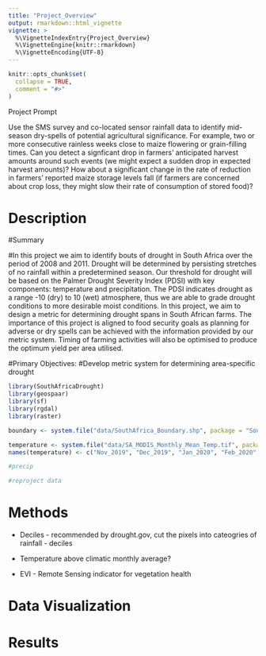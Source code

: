 ```yaml
---
title: "Project_Overview"
output: rmarkdown::html_vignette
vignette: >
  %\VignetteIndexEntry{Project_Overview}
  %\VignetteEngine{knitr::rmarkdown}
  %\VignetteEncoding{UTF-8}
---
```


```r
knitr::opts_chunk$set(
  collapse = TRUE,
  comment = "#>"
)
```

Project Prompt

Use the SMS survey and co-located sensor rainfall data to identify mid-season dry-spells of potential agricultural significance. For example, two or more consecutive rainless weeks close to maize flowering or grain-filling times. Can you detect a signficant drop in farmers’ anticipated harvest amounts around such events (we might expect a sudden drop in expected harvest amounts)? How about a significant change in the rate of reduction in farmers’ reported maize storage levels fall (if farmers are concerned about crop loss, they might slow their rate of consumption of stored food)?


# Description

#Summary

#In this project we aim to identify bouts of drought in South Africa over the period of 2008 and 2011. Drought will be determined by persisting stretches of no rainfall within a predetermined season. Our threshold for drought will be based on the Palmer Drought Severity Index (PDSI) with key components: temperature and precipitation. The PDSI indicates drought as a range -10 (dry) to 10 (wet) atmosphere, thus we are able to grade drought conditions to more desirable moist conditions. In this project, we aim to design a metric for determining drought spans in South African farms. The importance of this project is aligned to food security goals as planning for adverse or dry spells can be achieved with the information provided by our metric system. Timing of farming activities will also be optimised to produce the optimum yield per area utilised. 

#Primary Objectives:
#Develop metric system for determining area-specific drought

```r
library(SouthAfricaDrought)
library(geospaar)
library(sf)
library(rgdal)
library(raster)

boundary <- system.file("data/SouthAfrica_Boundary.shp", package = "SouthAfricaDrought") %>% st_read()

temperature <- system.file("data/SA_MODIS_Monthly_Mean_Temp.tif", package = "SouthAfricaDrought") %>% stack()
names(temperature) <- c("Nov_2019", "Dec_2019", "Jan_2020", "Feb_2020", "March_2020")

#precip

#reproject data 

```

# Methods

- Deciles - recommended by drought.gov, cut the pixels into cateogries of rainfall - deciles 

- Temperature above climatic monthly average?

- EVI - Remote Sensing indicator for vegetation health


# Data Visualization

# Results
